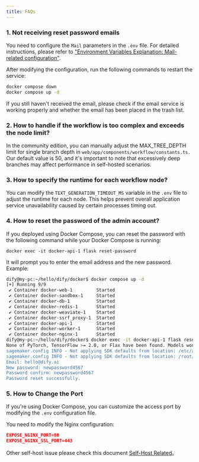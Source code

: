 ```yaml
---
title: FAQs
---
```



### 1. Not receiving reset password emails

You need to configure the `Mail` parameters in the `.env` file. For detailed instructions, please refer to ["Environment Variables Explanation: Mail-related configuration"](https://docs.dify.ai/getting-started/install-self-hosted/environments#mail-related-configuration).

After modifying the configuration, run the following commands to restart the service:

```bash
docker compose down
docker compose up -d
```

If you still haven't received the email, please check if the email service is working properly and whether the email has been placed in the trash list.

### 2. How to handle if the workflow is too complex and exceeds the node limit?

In the community edition, you can manually adjust the MAX\_TREE\_DEPTH limit for single branch depth in `web/app/components/workflow/constants.ts.` Our default value is 50, and it's important to note that excessively deep branches may affect performance in self-hosted scenarios.

### 3. How to specify the runtime for each workflow node?

You can modify the `TEXT_GENERATION_TIMEOUT_MS` variable in the `.env` file to adjust the runtime for each node. This helps prevent overall application service unavailability caused by certain processes timing out.

### 4. How to reset the password of the admin account?

If you deployed using Docker Compose, you can reset the password with the following command while your Docker Compose is running:

```
docker exec -it docker-api-1 flask reset-password
```

It will prompt you to enter the email address and the new password. Example:

```bash
dify@my-pc:~/hello/dify/docker$ docker compose up -d
[+] Running 9/9
 ✔ Container docker-web-1         Started                                                              0.1s 
 ✔ Container docker-sandbox-1     Started                                                              0.1s 
 ✔ Container docker-db-1          Started                                                              0.1s 
 ✔ Container docker-redis-1       Started                                                              0.1s 
 ✔ Container docker-weaviate-1    Started                                                              0.1s 
 ✔ Container docker-ssrf_proxy-1  Started                                                              0.1s 
 ✔ Container docker-api-1         Started                                                              0.1s 
 ✔ Container docker-worker-1      Started                                                              0.1s 
 ✔ Container docker-nginx-1       Started                                                              0.1s 
dify@my-pc:~/hello/dify/docker$ docker exec -it docker-api-1 flask reset-password
None of PyTorch, TensorFlow >= 2.0, or Flax have been found. Models won't be available and only tokenizers, configuration and file/data utilities can be used.
sagemaker.config INFO - Not applying SDK defaults from location: /etc/xdg/sagemaker/config.yaml
sagemaker.config INFO - Not applying SDK defaults from location: /root/.config/sagemaker/config.yaml
Email: hello@dify.ai
New password: newpassword4567
Password confirm: newpassword4567
Password reset successfully.
```

### 5. How to Change the Port

If you're using Docker Compose, you can customize the access port by modifying the `.env` configuration file.

You need to modify the Nginx configuration:

```json
EXPOSE_NGINX_PORT=80
EXPOSE_NGINX_SSL_PORT=443
```


Other self-host issue please check this document [Self-Host Related](../../learn-more/faq/install-faq.md)。